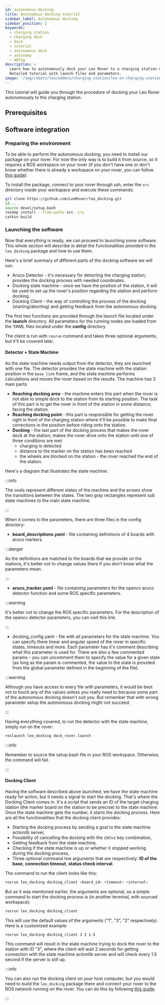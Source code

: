 ```yaml
---
id: autonomous-docking
title: Autonomous docking tutorial
sidebar_label: Autonomous docking
sidebar_position: 2
keywords:
  - charging station
  - charging dock
  - dock
  - tutorial
  - autonomous dock
  - autonomy
  - ARTag
description: >
  Learn how to autonomously dock your Leo Rover to a charging station using ROS.
  Detailed tutorial with launch files and parameters.
image: '/img/robots/leo/addons/charging-station/leo-on-charging-station.webp'
---
```



<ImageZoom
  loading="eager"
  src="/img/robots/leo/addons/charging-station/leo-on-charging-station.webp"
  width={1920}
  height={1080}
  alt="Leo Rover docked on charging station"
/>

This tutorial will guide you through the procedure of docking your Leo Rover
autonomously to the charging station.

## Prerequisites

<LinkButton docId="leo-rover/guides/ssh" />
<LinkButton docId="leo-rover/advanced-guides/ros-development" />

<Product />

## Software integration

### Preparing the environment

To be able to perform the autonomous docking, you need to install our package on
your rover. For now the only way is to build it from source, so it requires a
ROS workspace on your rover (if you don't have one or don't know whether there
is already a workspace on your rover, you can follow
[this guide](/docs/leo-rover/advanced-guides/ros-development#building-additional-ros-packages)).

To install the package, connect to your rover through ssh, enter the `src`
directory inside your workspace and execute these commands:

```bash
git clone https://github.com/LeoRover/leo_docking.git
cd ..
source devel/setup.bash
rosdep install --from-paths src -iry
catkin build
```

### Launching the software

Now that everything is ready, we can proceed to launching some software. This
whole section will describe in detail the functionalities provided in the
`leo_docking` package and how to use them.

Here's a brief summary of different parts of the docking software we will run:

- Aruco Detector - it's necessary for detecting the charging station; provides
  the docking process with needed coordinates.
- Docking state machine - once we have the position of the station, it will be
  used to set up the rover's position regarding the station and perform docking.
- Docking Client - the way of controlling the process of the docking
  (starting/aborting) and getting feedback from the autonomous docking.

The first two functions are provided through the launch file located under the
**launch** directory. All parameters for the running nodes are loaded from the
YAML files located under the **config** directory.

The client is run with `rosrun` command and takes three optional arguments, but
it'll be covered later.

#### Detector + State Machine

As the state machine needs output from the detector, they are launched with one
file. The detector provides the state machine with the station position in the
`base_link` frame, and the state machine performs calculations and moves the
rover based on the results. The machine has 3 main parts:

- **Reaching docking area** - the machine enters this part when the rover is not
  able to simple dock to the station from its starting position. The task of
  this part is to get the rover in front of the station in some distance, facing
  the station.
- **Reaching docking point** - this part is responsible for getting the rover
  right in front of the charging station where it'll be possible to make final
  corrections in the position before riding onto the station.
- **Docking** - the last part of the docking process that makes the rover dock
  at the station; makes the rover drive onto the station until one of three
  conditions are met:
  - charging is detected
  - distance to the marker on the station has been reached
  - the wheels are blocked on the station - the rover reached the end of the
    station.

Here's a diagram that illustrates the state machine:

<ImageZoom
  src="/img/docs_images/leo-rover/integrations/docking-software/docking-software-state-machine.webp"
  width="946"
  height="907"
/>

:::info

The ovals represent different states of the machine and the arrows show the
transitions between the states. The two gray rectangles represent sub state
machines to the main state machine.

:::

When it comes to the parameters, there are three files in the config directory:

- **board_descriptions.yaml** - file containing definitions of 4 boards with
  aruco markers.

:::danger

As the definitions are matched to the boards that we provide on the stations,
it's better not to change values there if you don't know what the parameters
mean.

:::

- **aruco_tracker.yaml** - file containing parameters for the opencv aruco
  detector function and some ROS specific parameters.

:::warning

It's better not to change the ROS specific parameters. For the description of
the opencv detector parameters, you can visit this link.

:::

- docking_config.yaml - file with all parameters for the state machine. You can
  specify there linear and angular speed of the rover in specific states,
  timeouts and more. Each parameter has it's comment describing what this
  parameter is used for. There are also a few commented params - you can
  uncomment them to specify the value for a given state (as long as the param is
  commented, the value to the state is provided from the global parameter
  defined in the beginning of the file).

:::warning

Although you have access to every file with parameters, it would be best not to
touch any of the values unless you really need to because some part of the
autonomous docking doesn't suit you. But remember that with wrong parameter
setup the autonomous docking might not succeed.

:::

Having everything covered, to run the detector with the state machine, simply
run on the rover:

```bash
roslaunch leo_docking dock_rover.launch
```

:::info

Remember to source the setup.bash file in your ROS workspace. Otherwise, the
command will fail.

:::

#### Docking Client

Having the software described above launched, we have the state machine ready
for action, but it needs a signal to start the docking. That's where the Docking
Client comes in. It's a script that sends an ID of the target charging station
(the marker board on the station to be precise) to the state machine. Once the
state machine gets the number, it starts the docking process. Here are all the
functionalities that the docking client provides:

- Starting the docking process by sending a goal to the state machine actionlib
  server,
- Possibility of cancelling the docking with the ctrl+c key combination,
- Getting feedback from the state machine,
- Checking if the state machine is up or whether it stopped working during the
  docking process,
- Three optional command line arguments that are respectively: **ID of the
  base**, **connection timeout**, **status check interval**.

The command to run the client looks like this:

```bash
rosrun leo_docking docking_client <board_id> <timeout> <interval>
```

But as it was mentioned earlier, the arguments are optional, so a simple command
to start the docking process is (in another terminal, with sourced workspace):

```bash
rosrun leo_docking docking_client
```

This will use the default values of the arguments ("1", "3", "2" respectively).
Here is a customized example:

```bash
rosrun leo_docking docking_client 3 2 1.5
```

This command will result in the state machine trying to dock the rover to the
station with ID "3", where the client will wait 2 seconds for getting connection
with the state machine actionlib server and will check every 1.5 second if the
server is still up.

:::info

You can also run the docking client on your host computer, but you would need to
build the `leo_docking` package there and connect your rover to the ROS network
running on the rover. You can do this by following
[this guide](/docs/leo-rover/advanced-guides/ros-development#connecting-another-computer-to-ros-network).

:::
